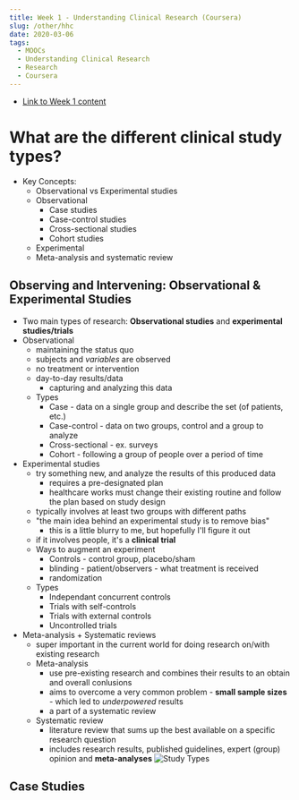 ```yaml
---
title: Week 1 - Understanding Clinical Research (Coursera)
slug: /other/hhc
date: 2020-03-06
tags:
  - MOOCs
  - Understanding Clinical Research
  - Research
  - Coursera
---
```

* [Link to Week 1 content](https://www.coursera.org/learn/clinical-research/home/week/1)
# What are the different clinical study types?
* Key Concepts:
  * Observational vs Experimental studies
  * Observational
    * Case studies
    * Case-control studies
    * Cross-sectional studies
    * Cohort studies
  * Experimental
  * Meta-analysis and systematic review
## Observing and Intervening: Observational & Experimental Studies
* Two main types of research: **Observational studies** and **experimental studies/trials**
* Observational
  * maintaining the status quo
  * subjects and *variables* are observed
  * no treatment or intervention
  * day-to-day results/data
    * capturing and analyzing this data
  * Types
    * Case - data on a single group and describe the set (of patients, etc.)
    * Case-control - data on two groups, control and a group to analyze
    * Cross-sectional - ex. surveys
    * Cohort - following a group of people over a period of time
* Experimental studies
  * try something new, and analyze the results of this produced data
    * requires a pre-designated plan
    * healthcare works must change their existing routine and follow the plan based on study design
  * typically involves at least two groups with different paths
  * "the main idea behind an experimental study is to remove bias"
    * this is a little blurry to me, but hopefully I'll figure it out
  * if it involves people, it's a **clinical trial**
  * Ways to augment an experiment
    * Controls - control group, placebo/sham
    * blinding - patient/observers - what treatment is received
    * randomization
  * Types
    * Independant concurrent controls
    * Trials with self-controls
    * Trials with external controls
    * Uncontrolled trials
* Meta-analysis + Systematic reviews
  * super important in the current world for doing research on/with existing research
  * Meta-analysis
    * use pre-existing research and combines their results to an obtain and overall conlusions
    * aims to overcome a very common problem -  **small sample sizes** - which led to *underpowered* results
    * a part of a systematic review
  * Systematic review
    * literature review that sums up the best available on a specific research question
    * includes research results, published guidelines, expert (group) opinion and **meta-analyses**
![Study Types](./study-types.png)
## Case Studies
